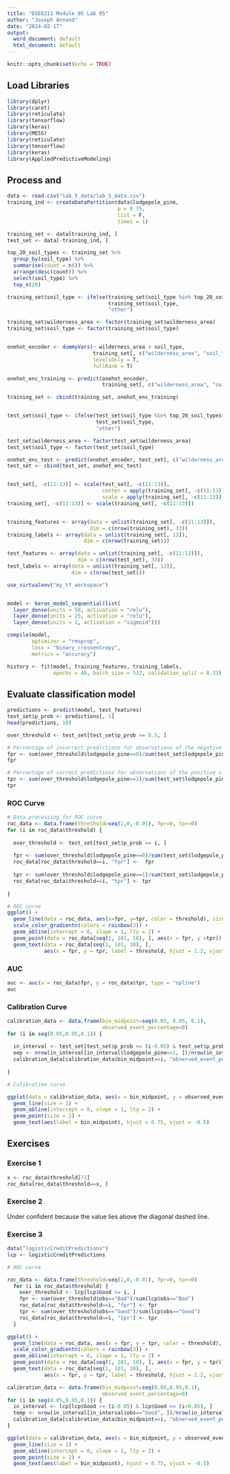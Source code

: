 ```yaml
---
title: "DSE6211 Module 05 Lab 05"
author: "Joseph Annand"
date: "2024-02-17"
output:
  word_document: default
  html_document: default
---
```


```r
knitr::opts_chunk$set(echo = TRUE)
```

## Load Libraries


```r
library(dplyr)
library(caret)
library(reticulate)
library(tensorflow)
library(keras)
library(MESS)
library(reticulate)
library(tensorflow)
library(keras)
library(AppliedPredictiveModeling)
```


## Process and 


```r
data <- read.csv("lab_5_data/lab_5_data.csv")
training_ind <- createDataPartition(data$lodgepole_pine,
                                    p = 0.75,
                                    list = F,
                                    times = 1)
```


```r
training_set <- data[training_ind, ]
test_set <- data[-training_ind, ]

top_20_soil_types <- training_set %>%
  group_by(soil_type) %>%
  summarise(count = n()) %>%
  arrange(desc(count)) %>%
  select(soil_type) %>%
  top_n(20)

training_set$soil_type <- ifelse(training_set$soil_type %in% top_20_soil_types$soil_type,
                                 training_set$soil_type,
                                 "other")

training_set$wilderness_area <- factor(training_set$wilderness_area)
training_set$soil_type <- factor(training_set$soil_type)


onehot_encoder <- dummyVars(~ wilderness_area + soil_type,
                            training_set[, c("wilderness_area", "soil_type")],
                            levelsOnly = T,
                            fullRank = T)

onehot_enc_training <- predict(onehot_encoder,
                               training_set[, c("wilderness_area", "soil_type")])

training_set <- cbind(training_set, onehot_enc_training)


test_set$soil_type <- ifelse(test_set$soil_type %in% top_20_soil_types$soil_type,
                             test_set$soil_type,
                             "other")

test_set$wilderness_area <- factor(test_set$wilderness_area)
test_set$soil_type <- factor(test_set$soil_type)

onehot_enc_test <- predict(onehot_encoder, test_set[, c("wilderness_area", "soil_type")])
test_set <- cbind(test_set, onehot_enc_test)


test_set[, -c(11:13)] <- scale(test_set[, -c(11:13)],
                               center = apply(training_set[, -c(11:13)], 2, mean),
                               scale = apply(training_set[, -c(11:13)], 2, sd))
training_set[, -c(11:13)] <- scale(training_set[, -c(11:13)])


training_features <- array(data = unlist(training_set[, -c(11:13)]),
                           dim = c(nrow(training_set), 33))
training_labels <- array(data = unlist(training_set[, 13]),
                         dim = c(nrow(training_set)))

test_features <- array(data = unlist(training_set[, -c(11:13)]),
                       dim = c(nrow(test_set), 33))
test_labels <- array(data = unlist(training_set[, 13]),
                     dim = c(nrow(test_set)))
```


```r
use_virtualenv("my_tf_workspace")


model <- keras_model_sequential(list(
  layer_dense(units = 50, activation = "relu"),
  layer_dense(units = 25, activation = "relu"),
  layer_dense(units = 1, activation = "sigmoid")))

compile(model,
        optimizer = "rmsprop",
        loss = "binary_crossentropy",
        metrics = "accuracy")

history <- fit(model, training_features, training_labels,
               epochs = 40, batch_size = 512, validation_split = 0.33)
```


## Evaluate classification model


```r
predictions <- predict(model, test_features)
test_set$p_prob <- predictions[, 1]
head(predictions, 10)

over_threshold <- test_set[test_set$p_prob >= 0.5, ]

# Percentage of incorrect predictions for observations of the negative class
fpr <- sum(over_threshold$lodgepole_pine==0)/sum(test_set$lodgepole_pine==0)
fpr

# Percentage of correct predictions for observations of the positive class
tpr <- sum(over_threshold$lodgepole_pine==1)/sum(test_set$lodgepole_pine==1)
tpr
```


### ROC Curve


```r
# Data processing for ROC curve
roc_data <- data.frame(threshold=seq(1,0,-0.01), fpr=0, tpr=0)
for (i in roc_data$threshold) {
  
  over_threshold <- test_set[test_set$p_prob >= i, ]
  
  fpr <- sum(over_threshold$lodgepole_pine==0)/sum(test_set$lodgepole_pine==0)
  roc_data[roc_data$threshold==i, "fpr"] <-  fpr
  
  tpr <- sum(over_threshold$lodgepole_pine==1)/sum(test_set$lodgepole_pine==1)
  roc_data[roc_data$threshold==i, "tpr"] <- tpr
  
}

# ROC curve
ggplot() +
  geom_line(data = roc_data, aes(x=fpr, y=tpr, color = threshold), size = 2) +
  scale_color_gradientn(colors = rainbow(3)) +
  geom_abline(intercept = 0, slope = 1, lty = 2) +
  geom_point(data = roc_data[seq(1, 101, 10), ], aes(x = fpr, y =tpr)) +
  geom_text(data = roc_data[seq(1, 101, 10), ],
            aes(x = fpr, y = tpr, label = threshold, hjust = 1.2, vjust = -0.2))
```


### AUC


```r
auc <- auc(x = roc_data$fpr, y = roc_data$tpr, type = "spline")
auc
```


### Calibration Curve


```r
calibration_data <- data.frame(bin_midpoint=seq(0.05, 0.95, 0.1),
                               observed_event_percentage=0)
for (i in seq(0.05,0.95,0.1)) {
  
  in_interval <- test_set[test_set$p_prob >= (i-0.05) & test_set$p_prob <= (i+0.05), ]
  oep <- nrow(in_interval[in_interval$lodgepole_pine==1, ])/nrow(in_interval)
  calibration_data[calibration_data$bin_midpoint==i, "observed_event_percentage"] <- oep
  
}

# Calibration curve

ggplot(data = calibration_data, aes(x = bin_midpoint, y = observed_event_percentage)) +
  geom_line(size = 1) +
  geom_abline(intercept = 0, slope = 1, lty = 2) +
  geom_point(size = 2) +
  geom_text(aes(label = bin_midpoint), hjust = 0.75, vjust = -0.5)
```


## Exercises


### Exercise 1


```r
x <- roc_data$threshold[71]
roc_data[roc_data$threshold==x, ]
```


### Exercise 2


Under confident because the value lies above the diagonal dashed line.


### Exercise 3


```r
data("logisticCreditPredictions")
lcp <- logisticCreditPredictions
```


```r
# ROC curve

roc_data <- data.frame(threshold=seq(1,0,-0.01), fpr=0, tpr=0)
  for (i in roc_data$threshold) {
    over_threshold <- lcp[lcp$Good >= i, ]
    fpr <- sum(over_threshold$obs=="Bad")/sum(lcp$obs=="Bad")
    roc_data[roc_data$threshold==i, "fpr"] <- fpr
    tpr <- sum(over_threshold$obs=="Good")/sum(lcp$obs=="Good")
    roc_data[roc_data$threshold==i, "tpr"] <- tpr
  }

ggplot() +
  geom_line(data = roc_data, aes(x = fpr, y = tpr, color = threshold), size = 2) +
  scale_color_gradientn(colors = rainbow(3)) +
  geom_abline(intercept = 0, slope = 1, lty = 2) +
  geom_point(data = roc_data[seq(1, 101, 10), ], aes(x = fpr, y = tpr)) +
  geom_text(data = roc_data[seq(1, 101, 10), ],
            aes(x = fpr, y = tpr, label = threshold, hjust = 1.2, vjust = -0.2))
```


```r
calibration_data <- data.frame(bin_midpoint=seq(0.05,0.95,0.1),
                               observed_event_percentage=0)
for (i in seq(0.05,0.95,0.1)) {
  in_interval <- lcp[lcp$Good >= (i-0.05) & lcp$Good <= (i+0.05), ]
  temp <- nrow(in_interval[in_interval$obs=="Good", ])/nrow(in_interval)
  calibration_data[calibration_data$bin_midpoint==i, "observed_event_percentage"] <- temp
}

ggplot(data = calibration_data, aes(x = bin_midpoint, y = observed_event_percentage)) +
  geom_line(size = 1) +
  geom_abline(intercept = 0, slope = 1, lty = 2) +
  geom_point(size = 2) +
  geom_text(aes(label = bin_midpoint), hjust = 0.75, vjust = -0.5)
```


